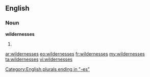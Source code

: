 ==English==

===Noun===
'''wildernesses'''

# {{plural of|[[wilderness]]}}

[[Category:English plurals ending in "-es"]]

[[ar:wildernesses]]
[[eo:wildernesses]]
[[fr:wildernesses]]
[[my:wildernesses]]
[[ta:wildernesses]]
[[vi:wildernesses]]